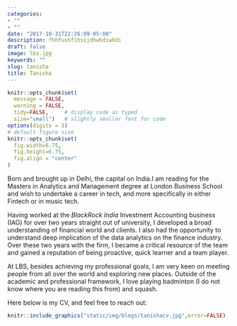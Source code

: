 ```yaml
---
categories:
- ""
- ""
date: "2017-10-31T22:26:09-05:00"
description: fhhfushfihsijdhwhdiwhdi
draft: false
image: lbs.jpg
keywords: ""
slug: tanisha
title: Tanisha
---
```


```r
knitr::opts_chunk$set(
  message = FALSE,
  warning = FALSE,
  tidy=FALSE,     # display code as typed
  size="small")   # slightly smaller font for code
options(digits = 3)
# default figure size
knitr::opts_chunk$set(
  fig.width=6.75,
  fig.height=6.75,
  fig.align = "center"
)
```
Born and brought up in Delhi, the capital on India.I am reading for the Masters in Analytics and Management degree at London Business School and wish to undertake a career in tech, and more specifically in either Fintech or in music tech. 

Having worked at the *BlackRock India* Investment Accounting business (IAG) for over two years straight out of university, I developed a broad understanding of financial world and clients. I also had the opportunity to understand deep implication of the data
analytics on the finance industry. Over these two years with the firm, I became a critical resource of the team and gained a reputation of being proactive, quick learner and a team player.

At LBS, besides achieving my professional goals, I am very keen on meeting people from all over the world and exploring new places. Outside of the academic and professional framework, I love playing badminton (I do not know where you are reading this from) and squash.


Here below is my CV, and feel free to reach out:
 
```r
knitr::include_graphics("static/img/blogs/tanishacv.jpg",error=FALSE)
```



